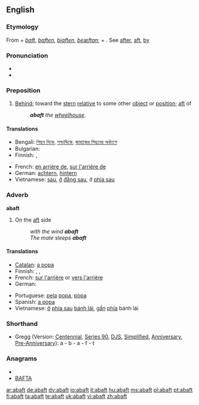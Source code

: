 ==English==

===Etymology===
From {{term|a-||on}} + {{etyl|enm}} ''[[baft]]'', ''[[baften]]'', ''[[biaften]]'', {{etyl|ang}} ''[[beæftan]]''; {{term|be||by}} + {{term|æftan||behind}}. See [[after]], [[aft]], [[by]]

===Pronunciation===
* {{audio|en-us-abaft.ogg|Audio (US)}}
* {{rhymes|ɑːft}}

===Preposition===
{{en-prep}}

# {{nautical}} [[behind|Behind]]; toward the [[stern]] [[relative]] to some other [[object]] or [[position]]; [[aft]] of
#: '''''abaft''' the [[wheelhouse]].''

====Translations====
{{trans-top|(nautical) Behind; toward the stern relative to some other object or position; aft of}}
* Bengali: [[পিছন দিকে]], [[পশ্চাদ্দিকে]], [[জাহাজের পিছনের অর্ধাংশে]]
* Bulgarian: {{t|bg|назад, към кърмата}}
* Finnish: {{t+|fi|takana}}, {{t-|fi|taakse}}
{{trans-mid}}
* French: [[en arrière de]], [[sur l'arrière de]]
* German: [[achtern]], [[hintern]]
* Vietnamese: [[sau]], [[ở]] [[đằng sau]], ở [[phía sau]]
{{trans-bottom}}

===Adverb===
'''abaft'''

# {{nautical}} On the [[aft]] side
#: ''with the wind '''abaft'''''
#: ''The mate sleeps '''abaft'''''

====Translations====
{{trans-top|(nautical) On the aft side}}
* [[Catalan]]: [[a popa]]
* Finnish: {{t+|fi|perä|alt=perässä}}, {{t+|fi|perä|alt=perään}}, {{t-|fi|takaa}}
* French: [[sur l'arrière]] or [[vers l'arrière]]
* German: {{t+|de|achteraus}}
{{trans-mid}}
* Portuguese: [[pela]] [[popa]], [[popa]]
* Spanish: [[a popa]]
* Vietnamese: [[ở]] [[phía sau]] [[bánh lái]], [[gần]] [[phía]] bánh lái
{{trans-bottom}}

===Shorthand===
* Gregg (Version: [[w:Gregg Shorthand#Centennial Gregg Shorthand|Centennial]], [[w:Gregg Shorthand#Series 90 Gregg Shorthand|Series 90]], [[w:Gregg Shorthand#Diamond Jubilee Gregg Shorthand|DJS]], [[w:Gregg Shorthand#Simplified Gregg Shorthand|Simplified]], [[w:Gregg Shorthand#Anniversary Gregg Shorthand|Anniversary]], [[w:Gregg Shorthand#Pre-Anniversary Gregg Shorthand|Pre-Anniversary]]): a - b - a - f - t

===Anagrams===
* {{alphagram|aabft}}
* [[BAFTA#English|BAFTA]]


[[ar:abaft]]
[[de:abaft]]
[[dv:abaft]]
[[io:abaft]]
[[it:abaft]]
[[hu:abaft]]
[[ms:abaft]]
[[pl:abaft]]
[[pt:abaft]]
[[fi:abaft]]
[[ta:abaft]]
[[te:abaft]]
[[uk:abaft]]
[[vi:abaft]]
[[zh:abaft]]